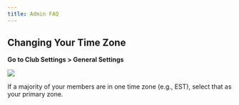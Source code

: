 ```yaml
---
title: Admin FAQ
---
```


## Changing Your Time Zone

**Go to Club Settings > General Settings**

![](/images/admin-faq-1-optim-corners.jpg)

<Tip>
If a majority of your members are in one time zone (e.g., EST), select that as your primary zone.
</Tip>
